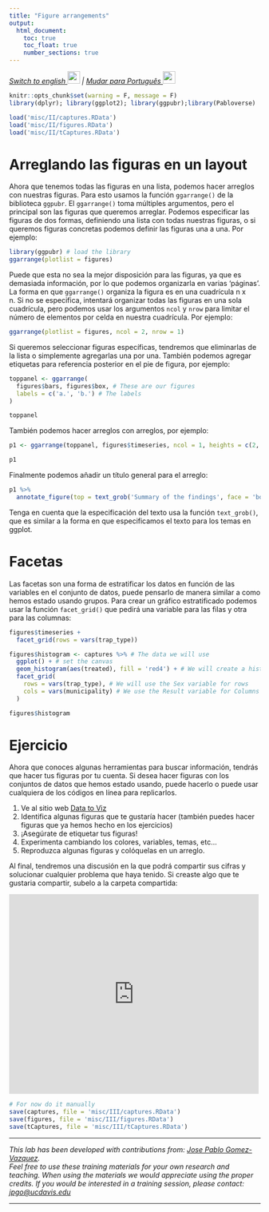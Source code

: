 ```yaml
---
title: "Figure arrangements"
output:
  html_document:
    toc: true
    toc_float: true
    number_sections: true
---
```


<em>
[Switch to english ![](img/flag_us.gif){width="25"}](https://www.spablo-temporal.network/DataViz-workshop/DataViz_III.html) | [Mudar para Português  ![](img/flag_br.gif){width="25"}](PT/DataViz_III.html)
</em>

```r
knitr::opts_chunk$set(warning = F, message = F)
library(dplyr); library(ggplot2); library(ggpubr);library(Pabloverse)
```

```r
load('misc/II/captures.RData')
load('misc/II/figures.RData')
load('misc/II/tCaptures.RData')
```

<!-- # Objectives: -->

<!--   - Talk about figure arrangements  -->
<!--   - Make the data visualization exercise. -->

# Arreglando las figuras en un layout

Ahora que tenemos todas las figuras en una lista, podemos hacer arreglos con nuestras figuras. Para esto usamos la función `ggarrange()` de la biblioteca `ggpubr`. El `ggarrange()` toma múltiples argumentos, pero el principal son las figuras que queremos arreglar. Podemos especificar las figuras de dos formas, definiendo una lista con todas nuestras figuras, o si queremos figuras concretas podemos definir las figuras una a una. Por ejemplo:

```r
library(ggpubr) # load the library
ggarrange(plotlist = figures)
```

Puede que esta no sea la mejor disposición para las figuras, ya que es demasiada información, por lo que podemos organizarla en varias 'páginas'. La forma en que `ggarrange()` organiza la figura es en una cuadrícula n x n. Si no se especifica, intentará organizar todas las figuras en una sola cuadrícula, pero podemos usar los argumentos `ncol` y `nrow` para limitar el número de elementos por celda en nuestra cuadrícula. Por ejemplo:

```r
ggarrange(plotlist = figures, ncol = 2, nrow = 1)
```

Si queremos seleccionar figuras específicas, tendremos que eliminarlas de la lista o simplemente agregarlas una por una. También podemos agregar etiquetas para referencia posterior en el pie de figura, por ejemplo:

```r
toppanel <- ggarrange(
  figures$bars, figures$box, # These are our figures
  labels = c('a.', 'b.') # The labels
) 

toppanel
```

También podemos hacer arreglos con arreglos, por ejemplo:

```r
p1 <- ggarrange(toppanel, figures$timeseries, ncol = 1, heights = c(2, 1), labels = c('','c')) # Add another figure at the bottom

p1
```

Finalmente podemos añadir un título general para el arreglo:

```r
p1 %>% 
  annotate_figure(top = text_grob('Summary of the findings', face = 'bold', size = 20))
```

Tenga en cuenta que la especificación del texto usa la función `text_grob()`, que es similar a la forma en que especificamos el texto para los temas en ggplot.

# Facetas

Las facetas son una forma de estratificar los datos en función de las variables en el conjunto de datos, puede pensarlo de manera similar a como hemos estado usando grupos. Para crear un gráfico estratificado podemos usar la función `facet_grid()` que pedirá una variable para las filas y otra para las columnas:

```r
figures$timeseries +
  facet_grid(rows = vars(trap_type))
```


```r
figures$histogram <- captures %>% # The data we will use 
  ggplot() + # set the canvas
  geom_histogram(aes(treated), fill = 'red4') + # We will create a histogram of the Age
  facet_grid(
    rows = vars(trap_type), # We will use the Sex variable for rows
    cols = vars(municipality) # We use the Result variable for Columns
  )

figures$histogram
```

# Ejercicio

Ahora que conoces algunas herramientas para buscar información, tendrás que hacer tus figuras por tu cuenta. Si desea hacer figuras con los conjuntos de datos que hemos estado usando, puede hacerlo o puede usar cualquiera de los códigos en línea para replicarlos.  

1. Ve al sitio web  [Data to Viz](https://www.data-to-viz.com)
2. Identifica algunas figuras que te gustaría hacer (también puedes hacer figuras que ya hemos hecho en los ejercicios)
3. ¡Asegúrate de etiquetar tus figuras!
4. Experimenta cambiando los colores, variables, temas, etc...
5. Reproduzca algunas figuras y colóquelas en un arreglo.

Al final, tendremos una discusión en la que podrá compartir sus cifras y solucionar cualquier problema que haya tenido. Si creaste algo que te gustaria compartir, subelo a la carpeta compartida:

<iframe src="https://ucdavis.app.box.com/embed/s/757o7vipytrslxltfd3xhsi4zn52aakd?sortColumn=date&showParentPath=false" width="500" height="400" frameborder="0" allowfullscreen webkitallowfullscreen msallowfullscreen></iframe>


```r
# For now do it manually
save(captures, file = 'misc/III/captures.RData')
save(figures, file = 'misc/III/figures.RData')
save(tCaptures, file = 'misc/III/tCaptures.RData')
```

------------------------------------------------------------------------

*This lab has been developed with contributions from: [Jose Pablo Gomez-Vazquez](https://www.spablo-temporal.network).\
Feel free to use these training materials for your own research and teaching. When using the materials we would appreciate using the proper credits. If you would be interested in a training session, please contact: [jpgo\@ucdavis.edu](mailto:jpgo@ucdavis.edu){.email}*

------------------------------------------------------------------------

